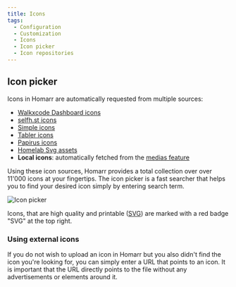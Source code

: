 ```yaml
---
title: Icons
tags:
  - Configuration
  - Customization
  - Icons
  - Icon picker
  - Icon repositories
---
```



## Icon picker
Icons in Homarr are automatically requested from multiple sources:
  - [Walkxcode Dashboard icons](https://github.com/walkxcode/dashboard-icons)
  - [selfh.st icons](https://github.com/selfhst/icons)
  - [Simple icons](https://github.com/simple-icons/simple-icons)
  - [Tabler icons](https://tabler-icons.io/)
  - [Papirus icons](https://github.com/PapirusDevelopmentTeam/papirus-icon-theme)
  - [Homelab Svg assets](https://github.com/loganmarchione/homelab-svg-assets)
  - **Local icons**: automatically fetched from the [medias feature](/docs/1.10.0/management/media/)

Using these icon sources, Homarr provides a total collection over over 11'000 icons at your fingertips.
The icon picker is a fast searcher that helps you to find your desired icon simply by entering search term.

![Icon picker](./img/icon-picker.gif)

Icons, that are high quality and printable ([SVG](https://de.wikipedia.org/wiki/Scalable_Vector_Graphics)) are marked with a red badge "SVG" at the top right.

### Using external icons
If you do not wish to upload an icon in Homarr but you also didn't find the icon you're looking for, you can simply enter a URL that points to an icon.
It is important that the URL directly points to the file without any advertisements or elements around it.